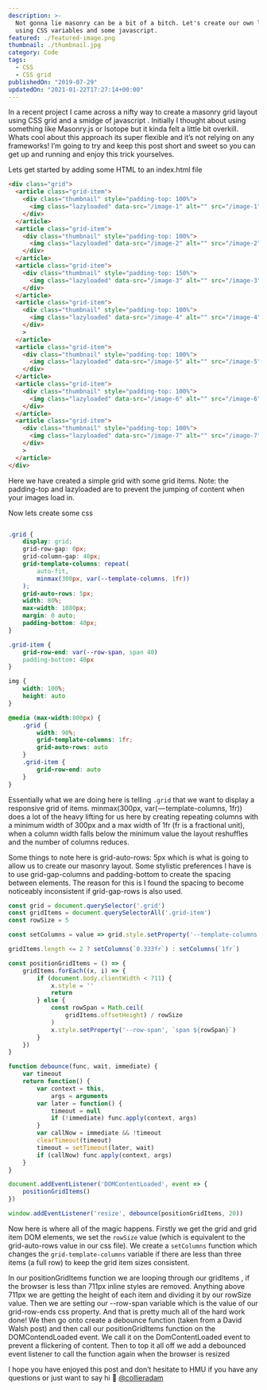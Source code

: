 ```yaml
---
description: >-
  Not gonna lie masonry can be a bit of a bitch. Let's create our own layout
  using CSS variables and some javascript.
featured: ./featured-image.png
thumbnail: ./thumbnail.jpg
category: Code
tags:
  - CSS
  - CSS grid
publishedOn: "2019-07-29"
updatedOn: "2021-01-22T17:27:14+00:00"
---
```


In a recent project I came across a nifty way to create a masonry grid layout
using CSS grid and a smidge of javascript . Initially I thought about using
something like Masonry.js or Isotope but it kinda felt a little bit overkill.
Whats cool about this approach its super flexible and it’s not relying on any
frameworks! I’m going to try and keep this post short and sweet so you can get
up and running and enjoy this trick yourselves.

Lets get started by adding some HTML to an index.html file

```html
<div class="grid">
  <article class="grid-item">
    <div class="thumbnail" style="padding-top: 100%">
      <img class="lazyloaded" data-src="/image-1" alt="" src="/image-1" />
    </div>
  </article>
  <article class="grid-item">
    <div class="thumbnail" style="padding-top: 100%">
      <img class="lazyloaded" data-src="/image-2" alt="" src="/image-2" />
    </div>
  </article>
  <article class="grid-item">
    <div class="thumbnail" style="padding-top: 150%">
      <img class="lazyloaded" data-src="/image-3" alt="" src="/image-3" />
    </div>
  </article>
  <article class="grid-item">
    <div class="thumbnail" style="padding-top: 100%">
      <img class="lazyloaded" data-src="/image-4" alt="" src="/image-4" />
    </div>
    >
  </article>
  <article class="grid-item">
    <div class="thumbnail" style="padding-top: 100%">
      <img class="lazyloaded" data-src="/image-5" alt="" src="/image-5" />
    </div>
  </article>
  <article class="grid-item">
    <div class="thumbnail" style="padding-top: 100%">
      <img class="lazyloaded" data-src="/image-6" alt="" src="/image-6" />
    </div>
  </article>
  <article class="grid-item">
    <div class="thumbnail" style="padding-top: 100%">
      <img class="lazyloaded" data-src="/image-7" alt="" src="/image-7" />
    </div>
    >
  </article>
</div>
```

Here we have created a simple grid with some grid items. Note: the padding-top
and lazyloaded are to prevent the jumping of content when your images load in.

Now lets create some css

```css

.grid {
    display: grid;
    grid-row-gap: 0px;
    grid-column-gap: 40px;
    grid-template-columns: repeat(
        auto-fit,
        minmax(300px, var(--template-columns, 1fr))
    );
    grid-auto-rows: 5px;
    width: 80%;
    max-width: 1080px;
    margin: 0 auto;
    padding-bottom: 40px;
}

.grid-item {
    grid-row-end: var(--row-span, span 40)
    padding-bottom: 40px
}

img {
    width: 100%;
    height: auto
}

@media (max-width:800px) {
    .grid {
        width: 90%;
        grid-template-columns: 1fr;
        grid-auto-rows: auto
    }
    .grid-item {
        grid-row-end: auto
    }
}
```

Essentially what we are doing here is telling `.grid` that we want to display a
responsive grid of items. minmax(300px, var( — template-columns, 1fr)) does a
lot of the heavy lifting for us here by creating repeating columns with a
minimum width of 300px and a max width of 1fr (fr is a fractional unit), when a
column width falls below the minimum value the layout reshuffles and the number
of columns reduces.

Some things to note here is grid-auto-rows: 5px which is what is going to allow
us to create our masonry layout. Some stylistic preferences I have is to use
grid-gap-columns and padding-bottom to create the spacing between elements. The
reason for this is I found the spacing to become noticeably inconsistent if
grid-gap-rows is also used.

```js
const grid = document.querySelector('.grid')
const gridItems = document.querySelectorAll('.grid-item')
const rowSize = 5

const setColumns = value => grid.style.setProperty('--template-columns', value)

gridItems.length <= 2 ? setColumns(`0.333fr`) : setColumns(`1fr`)

const positionGridItems = () => {
    gridItems.forEach((x, i) => {
        if (document.body.clientWidth < 711) {
            x.style = ''
            return
        } else {
            const rowSpan = Math.ceil(
                gridItems.offsetHeight) / rowSize
            )
            x.style.setProperty('--row-span', `span ${rowSpan}`)
        }
    })
}

function debounce(func, wait, immediate) {
    var timeout
    return function() {
        var context = this,
            args = arguments
        var later = function() {
            timeout = null
            if (!immediate) func.apply(context, args)
        }
        var callNow = immediate && !timeout
        clearTimeout(timeout)
        timeout = setTimeout(later, wait)
        if (callNow) func.apply(context, args)
    }
}

document.addEventListener('DOMContentLoaded', event => {
    positionGridItems()
})

window.addEventListener('resize', debounce(positionGridItems, 20))
```

Now here is where all of the magic happens. Firstly we get the grid and grid
item DOM elements, we set the `rowSize` value (which is equivalent to the
grid-auto-rows value in our css file). We create a `setColumns` function which
changes the `grid-template-columns` variable if there are less than three items
(a full row) to keep the grid item sizes consistent.

In our positionGridItems function we are looping through our gridItems , if the
browser is less than 711px inline styles are removed. Anything above 711px we
are getting the height of each item and dividing it by our rowSize value. Then
we are setting our --row-span variable which is the value of our grid-row-ends
css property. And that is pretty much all of the hard work done! We then go onto
create a debounce function (taken from a David Walsh post) and then call our
positionGridItems function on the DOMContendLoaded event. We call it on the
DomContentLoaded event to prevent a flickering of content. Then to top it all
off we add a debounced event listener to call the function again when the
browser is resized

I hope you have enjoyed this post and don’t hesitate to HMU if you have any
questions or just want to say hi 👋
[@collieradam](https://twitter.com/collieradam)
